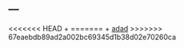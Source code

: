 ---
---

<link rel="stylesheet" href="styles.css" type="text/css">

<<<<<<< HEAD
+ [](/content/post/alternative-to-kable-function-when-knitting-to-ms-word.html)
=======
+ [adad](/content/post/alternative-to-kable-function-when-knitting-to-ms-word.html)
>>>>>>> 67eaebdb89ad2a002bc69345d1b38d02e70260ca

